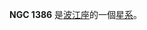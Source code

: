 {{NGCInfoBox|NGCID=NGC 1386|發現者=若望·法什·儒略·施米特|發現日期=1865年1月19日|其他編號=ESO 358-35,MCG -6-9-5,IRAS03348-3609|曆元=J2000.0|赤經=3時36分46.3秒
|赤緯=-35°59'56"|星座=波江座|星體=星系|星等=11.2|表面亮度=12.7|藍等=12.1}}

'''NGC 1386''' 是[[波江座|波江座]]的一個[[星系|星系]]。

{{NGCReference|1386}}
{{Catalogs|NGC=1386}}